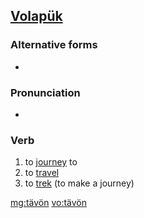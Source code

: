 ==[[Volapük]]==

===Alternative forms===
* {{l|vo|tayvoyn}}

===Pronunciation===
* {{IPA|/tɛˈvøn/|lang=vo}}

===Verb===
{{infl|vo|verb}}

# to [[journey]] to
# to [[travel]]
# to [[trek]] (to make a journey)

[[mg:tävön]]
[[vo:tävön]]